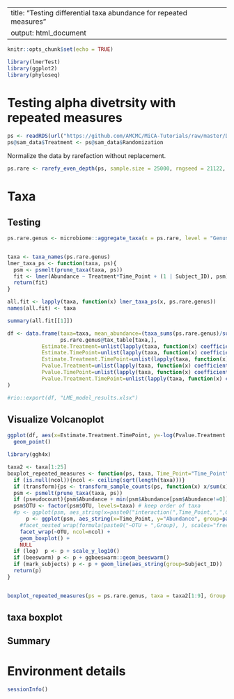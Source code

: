 <style type="text/css">
.main-container {
  max-width: 1800px;
  margin-left: auto;
  margin-right: auto;
}
</style>

---
title: "Testing differential taxa abundance for repeated measures"
output: html_document
---

```{r setup, include=FALSE}
knitr::opts_chunk$set(echo = TRUE)
```

```{r}
library(lmerTest)
library(ggplot2)
library(phyloseq)

```

# Testing alpha divetrsity with repeated measures

```{r data, include=T, message=F, warning=F}
ps <- readRDS(url("https://github.com/AMCMC/MiCA-Tutorials/raw/master/Data_files/ps.2018_27_RED_study.2019-03-04.filtered.RDS"))
ps@sam_data$Treatment <- ps@sam_data$Randomization
```

Normalize the data by rarefaction without replacement.

```{r rarefy, include=T, warning=F, echo=T, message=F}
ps.rare <- rarefy_even_depth(ps, sample.size = 25000, rngseed = 21122, replace = F)
```

# Taxa

## Testing

```{r}
ps.rare.genus <- microbiome::aggregate_taxa(x = ps.rare, level = "Genus")


taxa <- taxa_names(ps.rare.genus)
lmer_taxa_ps <- function(taxa, ps){
  psm <- psmelt(prune_taxa(taxa, ps))
  fit <- lmer(Abundance ~ Treatment*Time_Point + (1 | Subject_ID), psm)
  return(fit)
}

all.fit <- lapply(taxa, function(x) lmer_taxa_ps(x, ps.rare.genus))
names(all.fit) <- taxa

summary(all.fit[[1]])

df <- data.frame(taxa=taxa, mean_abundance=(taxa_sums(ps.rare.genus)/sum(taxa_sums(ps.rare.genus)))[taxa], 
                 ps.rare.genus@tax_table[taxa,],
           Estimate.Treatment=unlist(lapply(taxa, function(x) coefficients(summary(all.fit[[x]]))["TreatmentGLIC","Estimate"])),
           Estimate.TimePoint=unlist(lapply(taxa, function(x) coefficients(summary(all.fit[[x]]))["Time_Point1","Estimate"])),
           Estimate.Treatment.TimePoint=unlist(lapply(taxa, function(x) coefficients(summary(all.fit[[x]]))["TreatmentGLIC:Time_Point1","Estimate"])),
           Pvalue.Treatment=unlist(lapply(taxa, function(x) coefficients(summary(all.fit[[x]]))["TreatmentGLIC","Pr(>|t|)"])),
           Pvalue.TimePoint=unlist(lapply(taxa, function(x) coefficients(summary(all.fit[[x]]))["Time_Point1","Pr(>|t|)"])),
           Pvalue.Treatment.TimePoint=unlist(lapply(taxa, function(x) coefficients(summary(all.fit[[x]]))["TreatmentGLIC:Time_Point1","Pr(>|t|)"]))
)

#rio::export(df, "LME_model_results.xlsx")
```

## Visualize Volcanoplot

```{r}
ggplot(df, aes(x=Estimate.Treatment.TimePoint, y=-log(Pvalue.Treatment.TimePoint), color=Phylum)) + 
  geom_point()
```


```{r}
library(ggh4x)

taxa2 <- taxa[1:25]
boxplot_repeated_measures <- function(ps, taxa, Time_Point="Time_Point", Group=NULL, Subject_ID="Subject_ID", beeswarm=T, transform=T, log=T, mark_subjects=F, ncol=NULL, pseudocount=T){
  if (is.null(ncol)){ncol <- ceiling(sqrt(length(taxa)))}
  if (transform){ps <- transform_sample_counts(ps, function(x) x/sum(x))}
  psm <- psmelt(prune_taxa(taxa, ps))
  if (pseudocount){psm$Abundance + min(psm$Abundance[psm$Abundance!=0])/2}
  psm$OTU <- factor(psm$OTU, levels=taxa) # keep order of taxa
  #p <- ggplot(psm, aes_string(x=paste0("interaction(",Time_Point,",",Group,")"), y="Abundance", group=paste0("interaction(",Time_Point,",",Group,")"))) + 
      p <- ggplot(psm, aes_string(x=Time_Point, y="Abundance", group=paste0("interaction(",Time_Point,",",Group,")"), color=Group)) + 
    #facet_nested_wrap(formula(paste0("~OTU + ",Group), ), scales="free", ncol=ncol*2) + 
    facet_wrap(~OTU, ncol=ncol) + 
    geom_boxplot() +
    NULL
  if (log)  p <- p + scale_y_log10()
  if (beeswarm) p <- p + ggbeeswarm::geom_beeswarm()
  if (mark_subjects) p <- p + geom_line(aes_string(group=Subject_ID))
  return(p)
}


boxplot_repeated_measures(ps = ps.rare.genus, taxa = taxa2[1:9], Group = "Treatment", mark_subjects=F,beeswarm=F) + theme_bw()

```

## taxa boxplot


## Summary


# Environment details

```{r close RDS}
sessionInfo()
```
